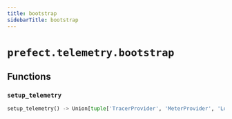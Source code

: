 ```yaml
---
title: bootstrap
sidebarTitle: bootstrap
---
```


# `prefect.telemetry.bootstrap`

## Functions

### `setup_telemetry` <sup><a href="https://github.com/prefecthq/prefect/blob/main/src/prefect/telemetry/bootstrap.py#L20" target="_blank"><Icon icon="github" style="width: 14px; height: 14px;" /></a></sup>

```python
setup_telemetry() -> Union[tuple['TracerProvider', 'MeterProvider', 'LoggerProvider'], tuple[None, None, None]]
```
